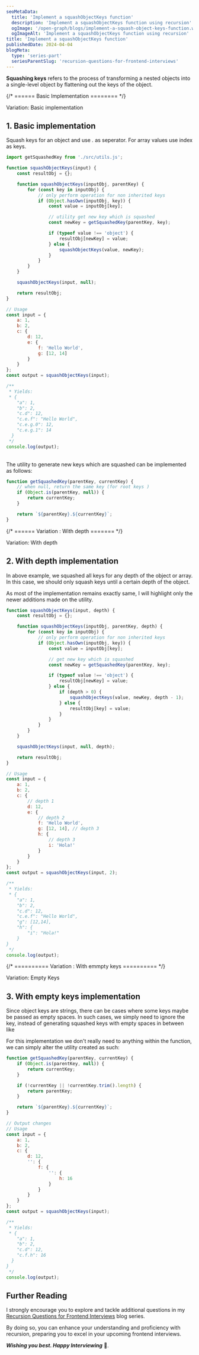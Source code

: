 ```yaml
---
seoMetaData:
  title: 'Implement a squashObjectKeys function'
  description: 'Implement a squashObjectKeys function using recursion'
  ogImage: '/open-graph/blogs/implement-a-squash-object-keys-function.webp'
  ogImageAlt: 'Implement a squashObjectKeys function using recursion'
title: 'Implement a squashObjectKeys function'
publishedDate: 2024-04-04
blogMeta:
  type: 'series-part'
  seriesParentSlug: 'recursion-questions-for-frontend-interviews'
---
```


**Squashing keys** refers to the process of transforming a nested objects into a single-level object by flattening out the keys of the object.

{/* ====== Basic Implementation ======== */}

<section>
<SubHeading>Variation: Basic implementation</SubHeading>

## 1. Basic implementation

Squash keys for an object and use _._ as seperator. For array values use index as keys.

```js title="./src/squashObjectKeys.js"
import getSquashedKey from './src/utils.js';

function squashObjectKeys(input) {
	const resultObj = {};

	function squashObjectKeys(inputObj, parentKey) {
		for (const key in inputObj) {
			// only perform operation for non inherited keys
			if (Object.hasOwn(inputObj, key)) {
				const value = inputObj[key];

				// utility get new key which is squashed
				const newKey = getSquashedKey(parentKey, key);

				if (typeof value !== 'object') {
					resultObj[newKey] = value;
				} else {
					squashObjectKeys(value, newKey);
				}
			}
		}
	}

	squashObjectKeys(input, null);

	return resultObj;
}

// Usage
const input = {
	a: 1,
	b: 2,
	c: {
		d: 12,
		e: {
			f: 'Hello World',
			g: [12, 14]
		}
	}
};
const output = squashObjectKeys(input);

/**
 * Yields:
 * {
    "a": 1,
    "b": 2,
    "c.d": 12,
    "c.e.f": "Hello World",
    "c.e.g.0": 12,
    "c.e.g.1": 14
  }
 */
console.log(output);
```

<br />
The utility to generate new keys which are squashed can be implemented as follows:

```js title="./src/utils.js"
function getSquashedKey(parentKey, currentKey) {
	// when null, return the same key (for root keys )
	if (Object.is(parentKey, null)) {
		return currentKey;
	}

	return `${parentKey}.${currentKey}`;
}
```

</section>

{/* ====== Variation : With depth ======= */}

<section>
<SubHeading>Variation: With depth</SubHeading>

## 2. With depth implementation

In above example, we squashed all keys for any depth of the object or array. In this case, we should only squash keys until a certain depth of the object.

As most of the implementation remains exactly same, I will highlight only the newer additions made on the utility.

```js title="./src/squashObjectKeys.js" ins={16-19} mark="depth"
function squashObjectKeys(input, depth) {
	const resultObj = {};

	function squashObjectKeys(inputObj, parentKey, depth) {
		for (const key in inputObj) {
			// only perform operation for non inherited keys
			if (Object.hasOwn(inputObj, key)) {
				const value = inputObj[key];

				// get new key which is squashed
				const newKey = getSquashedKey(parentKey, key);

				if (typeof value !== 'object') {
					resultObj[newKey] = value;
				} else {
					if (depth > 0) {
						squashObjectKeys(value, newKey, depth - 1);
					} else {
						resultObj[key] = value;
					}
				}
			}
		}
	}

	squashObjectKeys(input, null, depth);

	return resultObj;
}

// Usage
const input = {
	a: 1,
	b: 2,
	c: {
		// depth 1
		d: 12,
		e: {
			// depth 2
			f: 'Hello World',
			g: [12, 14], // depth 3
			h: {
				// depth 3
				i: 'Hola!'
			}
		}
	}
};
const output = squashObjectKeys(input, 2);

/**
 * Yields:
 * {
    "a": 1,
    "b": 2,
    "c.d": 12,
    "c.e.f": "Hello World",
    "g": [12,14],
    "h": {
        "i": "Hola!"
    }
}
 */
console.log(output);
```

</section>

{/* ========== Variation : With emmpty keys ========== */}

<section>
<SubHeading>Variation: Empty Keys</SubHeading>

## 3. With empty keys implementation

Since object keys are strings, there can be cases where some keys maybe be passed as empty spaces. In such cases, we simply need to ignore the key, instead of generating squashed keys with empty spaces in between like <InlineCode code="const key='a.b.c.''.d'"/>

For this implementation we don't really need to anything within the <InlineCode code="squashObjectKeys"/> function, we can simply alter the <InlineCode code="getSquashedKey"/> utility created as such:

```js title="./src/utils.js" ins={6-8}
function getSquashedKey(parentKey, currentKey) {
	if (Object.is(parentKey, null)) {
		return currentKey;
	}

	if (!currentKey || !currentKey.trim().length) {
		return parentKey;
	}

	return `${parentKey}.${currentKey}`;
}

// Output changes
// Usage
const input = {
	a: 1,
	b: 2,
	c: {
		d: 12,
		'': {
			f: {
				'': {
					h: 16
				}
			}
		}
	}
};
const output = squashObjectKeys(input);

/**
 * Yields:
 * {
    "a": 1,
    "b": 2,
    "c.d": 12,
    "c.f.h": 16
  }
}
 */
console.log(output);
```

</section>

## Further Reading

I strongly encourage you to explore and tackle additional questions in my [Recursion Questions for Frontend Interviews](/blog/recursion-questions-for-frontend-interviews/ 'Find more question on recursion in the recursion questions for frontend interviews blog series') blog series.

By doing so, you can enhance your understanding and proficiency with recursion, preparing you to excel in your upcoming frontend interviews.

**_Wishing you best. Happy Interviewing_** 🫡.
